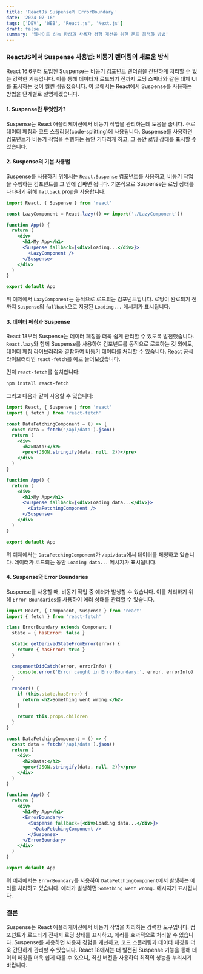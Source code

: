 ```yaml
---
title: 'ReactJs Suspense와 ErrorBoundary'
date: '2024-07-16'
tags: ['DEV', 'WEB', 'React.js', 'Next.js']
draft: false
summary: '웹사이트 성능 향상과 사용자 경험 개선을 위한 폰트 최적화 방법'
---
```


### ReactJS에서 Suspense 사용법: 비동기 렌더링의 새로운 방식

React 16.6부터 도입된 Suspense는 비동기 컴포넌트 렌더링을 간단하게 처리할 수 있는 강력한 기능입니다. 이를 통해 데이터가 로드되기 전까지 로딩 스피너와 같은 대체 UI를 표시하는 것이 훨씬 쉬워졌습니다. 이 글에서는 React에서 Suspense를 사용하는 방법을 단계별로 설명하겠습니다.

#### 1. Suspense란 무엇인가?

Suspense는 React 애플리케이션에서 비동기 작업을 관리하는데 도움을 줍니다. 주로 데이터 페칭과 코드 스플리팅(code-splitting)에 사용됩니다. Suspense를 사용하면 컴포넌트가 비동기 작업을 수행하는 동안 기다리게 하고, 그 동안 로딩 상태를 표시할 수 있습니다.

#### 2. Suspense의 기본 사용법

Suspense를 사용하기 위해서는 `React.Suspense` 컴포넌트를 사용하고, 비동기 작업을 수행하는 컴포넌트를 그 안에 감싸면 됩니다. 기본적으로 Suspense는 로딩 상태를 나타내기 위해 `fallback` prop을 사용합니다.

```jsx
import React, { Suspense } from 'react'

const LazyComponent = React.lazy(() => import('./LazyComponent'))

function App() {
  return (
    <div>
      <h1>My App</h1>
      <Suspense fallback={<div>Loading...</div>}>
        <LazyComponent />
      </Suspense>
    </div>
  )
}

export default App
```

위 예제에서 `LazyComponent`는 동적으로 로드되는 컴포넌트입니다. 로딩이 완료되기 전까지 `Suspense`의 `fallback`으로 지정된 `Loading...` 메시지가 표시됩니다.

#### 3. 데이터 페칭과 Suspense

React 18부터 Suspense는 데이터 페칭을 더욱 쉽게 관리할 수 있도록 발전했습니다. `React.lazy`와 함께 Suspense를 사용하여 컴포넌트를 동적으로 로드하는 것 외에도, 데이터 페칭 라이브러리와 결합하여 비동기 데이터를 처리할 수 있습니다. React 공식 라이브러리인 `react-fetch`를 예로 들어보겠습니다.

먼저 `react-fetch`를 설치합니다:

```bash
npm install react-fetch
```

그리고 다음과 같이 사용할 수 있습니다:

```jsx
import React, { Suspense } from 'react'
import { fetch } from 'react-fetch'

const DataFetchingComponent = () => {
  const data = fetch('/api/data').json()
  return (
    <div>
      <h2>Data:</h2>
      <pre>{JSON.stringify(data, null, 2)}</pre>
    </div>
  )
}

function App() {
  return (
    <div>
      <h1>My App</h1>
      <Suspense fallback={<div>Loading data...</div>}>
        <DataFetchingComponent />
      </Suspense>
    </div>
  )
}

export default App
```

위 예제에서는 `DataFetchingComponent`가 `/api/data`에서 데이터를 페칭하고 있습니다. 데이터가 로드되는 동안 `Loading data...` 메시지가 표시됩니다.

#### 4. Suspense와 Error Boundaries

Suspense를 사용할 때, 비동기 작업 중 에러가 발생할 수 있습니다. 이를 처리하기 위해 `Error Boundaries`를 사용하여 에러 상태를 관리할 수 있습니다.

```jsx
import React, { Component, Suspense } from 'react'
import { fetch } from 'react-fetch'

class ErrorBoundary extends Component {
  state = { hasError: false }

  static getDerivedStateFromError(error) {
    return { hasError: true }
  }

  componentDidCatch(error, errorInfo) {
    console.error('Error caught in ErrorBoundary:', error, errorInfo)
  }

  render() {
    if (this.state.hasError) {
      return <h2>Something went wrong.</h2>
    }

    return this.props.children
  }
}

const DataFetchingComponent = () => {
  const data = fetch('/api/data').json()
  return (
    <div>
      <h2>Data:</h2>
      <pre>{JSON.stringify(data, null, 2)}</pre>
    </div>
  )
}

function App() {
  return (
    <div>
      <h1>My App</h1>
      <ErrorBoundary>
        <Suspense fallback={<div>Loading data...</div>}>
          <DataFetchingComponent />
        </Suspense>
      </ErrorBoundary>
    </div>
  )
}

export default App
```

위 예제에서는 `ErrorBoundary`를 사용하여 `DataFetchingComponent`에서 발생하는 에러를 처리하고 있습니다. 에러가 발생하면 `Something went wrong.` 메시지가 표시됩니다.

### 결론

Suspense는 React 애플리케이션에서 비동기 작업을 처리하는 강력한 도구입니다. 컴포넌트가 로드되기 전까지 로딩 상태를 표시하고, 에러를 효과적으로 처리할 수 있습니다. Suspense를 사용하면 사용자 경험을 개선하고, 코드 스플리팅과 데이터 페칭을 더욱 간단하게 관리할 수 있습니다. React 18에서는 더 발전된 Suspense 기능을 통해 데이터 페칭을 더욱 쉽게 다룰 수 있으니, 최신 버전을 사용하여 최적의 성능을 누리시기 바랍니다.
